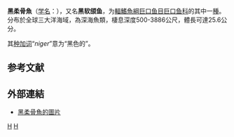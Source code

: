 {{Speciesbox 
| taxon = Malacosteus niger
| authority = [[Ayres|Ayres]], 1848
| status = NE
| status_system = IUCN3.1
| image = Malacosteus niger (black).jpg
| synonyms = *''Malacosteus choristodactylus'', Vaillant, 1888
*''Malacosteus danae'', Regan & Trewavas, 1930
*''Malacosteus indicus'', Günther, 1878
}}

'''黑柔骨魚'''（[[学名|学名]]：{{lang|la|''Malacosteus niger''}}），又名'''黑软颌鱼'''，为[[輻鰭魚綱|輻鰭魚綱]][[巨口鱼目|巨口鱼目]][[巨口鱼科|巨口鱼科]]的其中一[[種|種]]。分布於全球三大洋海域，為深海魚類，棲息深度500-3886公尺，體長可達25.6公分。

其[[种加词|种加词]]“''niger''”意为“黑色的”。

== 参考文献 ==
{{Reflist}}

==外部連結==
* [http://www.fishbase.org/Photos/ThumbnailsSummary.php?ID=10157 黑柔骨魚的圖片]

{{Taxonbar}}

[[Category:柔骨鱼属|H]]
[[Category:1848年描述的魚類|H]]